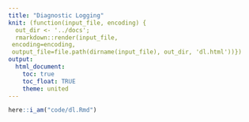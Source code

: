 ```yaml
---
title: "Diagnostic Logging"
knit: (function(input_file, encoding) {
  out_dir <- '../docs';
  rmarkdown::render(input_file,
 encoding=encoding,
 output_file=file.path(dirname(input_file), out_dir, 'dl.html'))})
output:
  html_document:
    toc: true
    toc_float: TRUE
    theme: united
---
```


```r
here::i_am("code/dl.Rmd")
```

